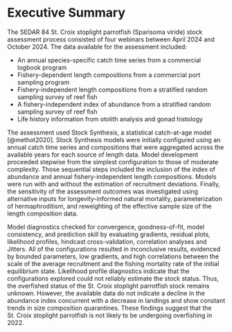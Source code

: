 # Executive Summary {.unnumbered}

The SEDAR 84 St. Croix stoplight parrotfish (Sparisoma viride) stock assessment process consisted of four webinars between April 2024 and October 2024. The data available for the assessment included:

-   An annual species-specific catch time series from a commercial logbook program
-   Fishery-dependent length compositions from a commercial port sampling program
-   Fishery-independent length compositions from a stratified random sampling survey of reef fish
-   A fishery-independent index of abundance from a stratified random sampling survey of reef fish
-   Life history information from otolith analysis and gonad histology

The assessment used Stock Synthesis, a statistical catch-at-age model [@methot2020]. Stock Synthesis models were initially configured using an annual catch time series and compositions that were aggregated across the available years for each source of length data. Model development proceeded stepwise from the simplest configuration to those of moderate complexity. Those sequential steps included the inclusion of the index of abundance and annual fishery-independent length compositions. Models were run with and without the estimation of recruitment deviations. Finally, the sensitivity of the assessment outcomes was investigated using alternative inputs for longevity-informed natural mortality, parameterization of hermaphroditism, and reweighting of the effective sample size of the length composition data.

Model diagnostics checked for convergence, goodness-of-fit, model consistency, and prediction skill by evaluating gradients, residual plots, likelihood profiles, hindcast cross-validation, correlation analyses and Jitters. All of the configurations resulted in inconclusive results, evidenced by bounded parameters, low gradients, and high correlations between the scale of the average recruitment and the fishing mortality rate of the initial equilibrium state. Likelihood profile diagnostics indicate that the configurations explored could not reliably estimate the stock status. Thus, the overfished status of the St. Croix stoplight parrotfish stock remains unknown. However, the available data do not indicate a decline in the abundance index concurrent with a decrease in landings and show constant trends in size composition quarantines. These findings suggest that the St. Croix stoplight parrotfish is not likely to be undergoing overfishing in 2022.

```{=openxml}
<w:p><w:r><w:br w:type="page"/></w:r></w:p>
```
